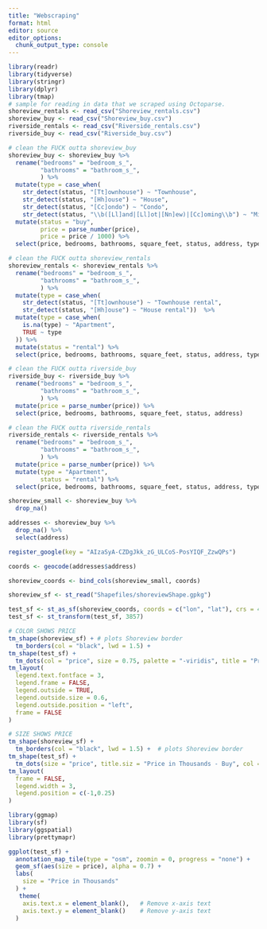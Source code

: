 ```yaml
---
title: "Webscraping"
format: html
editor: source
editor_options: 
  chunk_output_type: console
---
```


```r
library(readr)
library(tidyverse)
library(stringr)
library(dplyr)
library(tmap)
# sample for reading in data that we scraped using Octoparse. 
shoreview_rentals <- read_csv("Shoreview_rentals.csv")
shoreview_buy <- read_csv("Shoreview_buy.csv")
riverside_rentals <- read_csv("Riverside_rentals.csv")
riverside_buy <- read_csv("Riverside_buy.csv")
```

```r
# clean the FUCK outta shoreview_buy
shoreview_buy <- shoreview_buy %>%
  rename("bedrooms" = "bedroom_s_",
         "bathrooms" = "bathroom_s_",
         ) %>%
  mutate(type = case_when(
    str_detect(status, "[Tt]ownhouse") ~ "Townhouse",
    str_detect(status, "[Hh]ouse") ~ "House",
    str_detect(status, "[Cc]ondo") ~ "Condo",
    str_detect(status, "\\b([Ll]and|[Ll]ot|[Nn]ew)|[Cc]oming\\b") ~ "Misc")) %>%
  mutate(status = "buy",
         price = parse_number(price),
         price = price / 1000) %>%
  select(price, bedrooms, bathrooms, square_feet, status, address, type)

# clean the FUCK outta shoreview_rentals
shoreview_rentals <- shoreview_rentals %>%
  rename("bedrooms" = "bedroom_s_",
         "bathrooms" = "bathroom_s_",
         ) %>%
  mutate(type = case_when(
    str_detect(status, "[Tt]ownhouse") ~ "Townhouse rental",
    str_detect(status, "[Hh]ouse") ~ "House rental"))  %>%
  mutate(type = case_when(
    is.na(type) ~ "Apartment",
    TRUE ~ type
  )) %>%
  mutate(status = "rental") %>%
  select(price, bedrooms, bathrooms, square_feet, status, address, type)

# clean the FUCK outta riverside_buy 
riverside_buy <- riverside_buy %>%
  rename("bedrooms" = "bedroom_s_",
         "bathrooms" = "bathroom_s_",
         ) %>%
  mutate(price = parse_number(price)) %>%
  select(price, bedrooms, bathrooms, square_feet, status, address)

# clean the FUCK outta riverside_rentals 
riverside_rentals <- riverside_rentals %>%
  rename("bedrooms" = "bedroom_s_",
         "bathrooms" = "bathroom_s_",
         ) %>%
  mutate(price = parse_number(price)) %>%
  mutate(type = "Apartment",
         status = "rental") %>%
  select(price, bedrooms, bathrooms, square_feet, status, address, type)
```

```r
shoreview_small <- shoreview_buy %>%
  drop_na()

addresses <- shoreview_buy %>%
  drop_na() %>%
  select(address)

register_google(key = "AIzaSyA-CZDgJkk_zG_ULCoS-PosYIQF_ZzwQPs")

coords <- geocode(addresses$address)

shoreview_coords <- bind_cols(shoreview_small, coords)

shoreview_sf <- st_read("Shapefiles/shoreviewShape.gpkg")

test_sf <- st_as_sf(shoreview_coords, coords = c("lon", "lat"), crs = 4326)
test_sf <- st_transform(test_sf, 3857)  

# COLOR SHOWS PRICE 
tm_shape(shoreview_sf) + # plots Shoreview border
  tm_borders(col = "black", lwd = 1.5) +
tm_shape(test_sf) +
  tm_dots(col = "price", size = 0.75, palette = "-viridis", title = "Price in Thousands") +
tm_layout(
  legend.text.fontface = 3, 
  legend.frame = FALSE,
  legend.outside = TRUE,
  legend.outside.size = 0.6,
  legend.outside.position = "left",
  frame = FALSE 
)

# SIZE SHOWS PRICE
tm_shape(shoreview_sf) + 
  tm_borders(col = "black", lwd = 1.5) +  # plots Shoreview border
tm_shape(test_sf) +
  tm_dots(size = "price", title.siz = "Price in Thousands - Buy", col = "skyblue") +  # Change legend title
tm_layout(
  frame = FALSE,
  legend.width = 3,
  legend.position = c(-1,0.25)
)
```

```r
library(ggmap)
library(sf)
library(ggspatial)
library(prettymapr)

ggplot(test_sf) +
  annotation_map_tile(type = "osm", zoomin = 0, progress = "none") +
  geom_sf(aes(size = price), alpha = 0.7) +
  labs(
    size = "Price in Thousands"
  ) +
   theme(
    axis.text.x = element_blank(),   # Remove x-axis text
    axis.text.y = element_blank()    # Remove y-axis text
  )
```